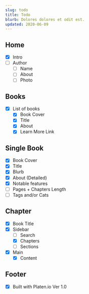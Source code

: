 ```yaml
---
slug: todo
title: Todo
blurb: Dolores dolores et odit est.
updated: 2020-06-09
---
```


## Home

- [x] Intro
- [ ] Author
  - [ ] Name
  - [ ] About
  - [ ] Photo

## Books

- [x] List of books
  - [x] Book Cover
  - [x] Title
  - [x] About
  - [x] Learn More Link

## Single Book

- [x] Book Cover
- [x] Title
- [x] Blurb
- [x] About (Detailed)
- [x] Notable features
- [ ] Pages + Chapters Length
- [ ] Tags and/or Cats

## Chapter

- [x] Book Title
- [x] Sidebar
  - [ ] Search
  - [x] Chapters
  - [ ] Sections
- [x] Main
  - [x] Content

## Footer

- [x] Built with Platen.io Ver 1.0
